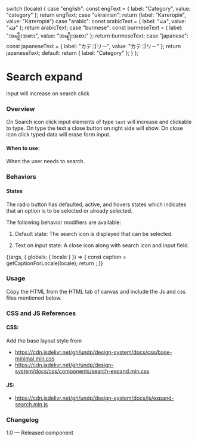 
  switch (locale) {
    case "english":
      const engText = { label: "Category", value: "category" };
      return engText;
    case "ukrainian":
      return {label: "Категорія", value: "Категорія"}
    case "arabic":
      const arabicText = { label: "فئة", value: "فئة" };
      return arabicText;
    case "burmese":
      const burmeseText = { label: "အမျိုးအစား", value: "အမျိုးအစား" };
      return burmeseText;
    case "japanese":
      const japaneseText = { label: "カテゴリー", value: "カテゴリー" };
      return japaneseText;
    default:
      return { label: "Category" };
  }
};

<Meta title="Components/Forms/Search expand" />

# Search expand

input will increase on search click

### Overview

On Search icon click input elements of type <code>text</code> will increase and clickable to type. On type the text a close button on right side will show. On close icon click typed data will erase form input.

#### When to use:

When the user needs to search.

### Behaviors

#### States

The radio button has defaulted, active, and hovers states which indicates that an option is to be selected or already selected.

The following behavior modifiers are available:

1. Default state:
   The search icon is displayed that can be selected.

2. Text on input state:
   A close icon along with search icon and input field.

<Canvas>
  <Story name="Search expand">
    {(args, { globals: { locale } }) => {
      const caption = getCaptionForLocale(locale);
      return <SearchExpand></SearchExpand>;
    }}
  </Story>
</Canvas>

### Usage

Copy the HTML from the HTML tab of canvas and include the Js and css files mentioned below.

### CSS and JS References

#### CSS:

Add the base layout style from

- https://cdn.jsdelivr.net/gh/undp/design-system/docs/css/base-minimal.min.css
- https://cdn.jsdelivr.net/gh/undp/design-system/docs/css/components/search-expand.min.css

#### JS:

- https://cdn.jsdelivr.net/gh/undp/design-system/docs/js/expand-search.min.js

### Changelog

1.0 — Released component
